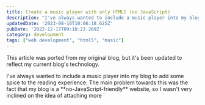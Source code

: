 ---
title: Create a music player with only HTML5 (no JavaScript)
description: "I've always wanted to include a music player into my blog to add some spice to the reading experience. But how could I do it so everyone could enjoy this feature?"
updatedDate: '2023-08-16T10:06:18.625Z'
pubDate: '2022-12-17T09:10:23.269Z'
category: development
tags: ["web development", "html5", "music"]
---



This article was ported from my original blog, but it's been updated to reflect my current blog's technology.
<div class="feed-preview">
I've always wanted to include a music player into my blog to add some spice to the reading experience.
The main problem towards this was the fact that my blog is a **no-JavaScript-friendly** website, so I wasn't very inclined on the idea of attaching more `<script>` tags to my layouts.

That's when I came up with the idea of using the browser's built-in "players" by exploiting the functionality of iframes. And best of all is that it doesn't require you to host the music yourself!
</div>
## The basic implementation

This is all you need to implement a music player for your static website.

```html
<!-- Give your iframe a name attribute. This will be used by your links. -->
<iframe name="player" title="Music player test iframe" allow="autoplay"></iframe>

<!-- Add links to the music. Make sure to put your target attribute that points to the iframe! -->
<a href="https://url.to/your/song1.mp3" target="player">Track 1</a>
<a href="https://url.to/your/song2.mp3" target="player">Track 2</a>
```

Try disabling JavaScript in your browser and check the magic happen in this sample:

<iframe name="player-test" title="Music player test iframe"></iframe>
<ul>
    <li><a href="https://fi.zophar.net/soundfiles/gameboy-gbs/pokemon-red/02%20Opening%20%28part%202%29.mp3" target="player-test">Pokémon Intro (Red, Green, Blue & Yellow)</a></li>
    <li><a href="https://fi.zophar.net/soundfiles/gameboy-gbs/pokemon-gold/01%20Pokemon%20GS%20Main%20Theme.mp3" target="player-test">Pokémon Intro (Gold, Silver & Crystal)</a></li>
    <li><a href="https://fi.zophar.net/soundfiles/gameboy-advance-gsf/pokemon-leafgreen/03%20~Opening~.mp3" target="player-test">Pokémon Intro (Fire Red & Leaf Green)</a></li>
</ul>

However, some of you might have noticed a couple of oddities:

* **The Chromium case**: Chromium-based browser users may notice that the audio will not automatically play (especially Edge, that doesn't even allow it on local).
* **The Safari case**: In some situations, the player might go fullscreen, or at least attempt to.
* **The IE case** *(what are you doing with Internet Explorer anyway?)*: Prompts you to download the file without playing it on the iframe.

Examining the iframe's HTML will reveal what's happening: The browser has rendered in a `<video>` element... But why?

<TextBubble position="bottom" alignment="near" theme="yonic">
Here's a fun fact: Did you know that `<video>` also supports audio only playback to some extent?

At first, the browser is simply rendering a video element. When it finds out it's only audio, it automatically replaces it with an audio player on its own, and we have no control over the attributes of either element.

In Firefox-based browsers, they either do this seamlessly, or the player actually supports *both* types of media, but this doesn't make it less annoying.

</TextBubble>
<Chara name="yonic" position="left" set="summer" sprite="annoyed" thoughts="Although Yonic is fascinated to know this, he finds it very annoying." />

As you can see, this thing isn't entirely cross-browser. Also, the music will not loop by default, which might be useful for lengthy posts with a music that might not last that long. The only way to have full control of this is to have a page with an audio component of our making, and not one just magically spawned by the browser.

## Making your own audio component

You're going to need your own HTML document that contains only your `<audio>` element. This is what's going to be rendered inside your iframe.

```html
<html>
    <body>
        <audio controls autoplay loop>
            <source src="https://url.to/your/song1.mp3" type="audio/mpeg">
        </audio>
    </body>
</html>
```

And then, in your main page, have a link that points toward that HTML document.

```html
<!-- This is in an article of yours -->
<a href="https://mysite.com/audio/song1" target="player">Track 1</a>
<a href="https://mysite.com/audio/song2" target="player">Track 2</a>
```

Note though, that this is just the **resulting** HTML. You will have to resort to your CMS or HTML rendering capabilities of your SSG to make it output something close to this.

In the SSG I use for my blog (Astro) for example, you can create a dynamic route that
pulls in the information from a list of songs. This list of songs can harvest the
power of <a href="https://docs.astro.build/en/guides/content-collections" target="_blank" rel="noopener noreferrer">content collections</a>,
but if you're not using Astro 2.0 you can import a JSON file with all of the songs.

Below is an example of an implementation close to the one I use on Yonic Corner.
First, I define the schema that the JSON music data files will use with Zod.

```ts
// src/content/config.ts
import { z, defineCollection } from 'astro:content';

const musicCollection = defineCollection({
    type: "data",
    schema: z.object({
        sources: z.array(z.object({
            src: z.string().url(),
            type: z.string() // You can add .regex() to check it's formatted as a MIME type
        }))
    }).strict()
})

export const collections = {
  music: musicCollection,
};
```

Then, I set the route that will render the player with the desired music.

```astro
// src/pages/player/[...song].astro
---
import { getCollection, type CollectionEntry } from "astro:content";

export async function getStaticPaths() {
    const songList = await getCollection("music");
    return songList.map(song => {
        params: { song: song.id.replaceAll("\\", "/") } // Replace Windows backslashes with forward slashes
        props: { song: song.data }
    })
}

// Get the data for the song selected with the song URL param
const { sources } = Astro.props.song;

// Types for Astro.props
interface Props {
    song: CollectionEntry<"music">["data"]
}

---
<audio controls autoplay loop>
    { sources.map(source => <source src={source.src} type={source.type} /> ) }
</audio>
```

And then, create the component that will serve as a link to load a song into the player.

```astro
// src/components/PlayerLink.astro
---
import { getEntry } from "astro:content";
import { getImage } from "astro:assets";
import path from "path";

interface Props {
    id: string;
}

// We need to process the id's slashes to the correct ones per platform
// Even if Windows supports forward slashes,
// Astro uses backslashes for the content ids in Windows.
const osPath = process.platform === 'win32' ? path["win32"] : path["posix"];
const id = Astro.props.id.split("/").join(osPath.sep);

const {id: musicId, data: music} = (await getEntry('music', id))!;
---
<a href={`/player/${musicId.replaceAll("\\","/")}`}>
    <!-- use the data property here for metadata -->
    <p>{data.title}</p>
</a>
```

Finally, all you have to do is to place the data in a JSON inside the content folder.

```json
// src/content/music/test/song.json
{
    "title": "Test song",
    "sources": [
        {
            "src": "https://cdn.freesound.org/previews/251/251461_4146089-lq.ogg",
            "type": "audio/ogg"
        },
        {
            "src": "https://cdn.freesound.org/previews/251/251461_4146089-lq.mp3",
            "type": "audio/mpeg"
        }
    ]
}
```

Now you can use subdirectories within the `content/music` folder to organize the JSON data files in a more intuitive way,
and add the player link component anywhere like this:

```jsx
<PlayerLink id="test/song" />
```

This is the point where you can really start controlling your media playback: You may add a few extra elements, add some style to the player (outside the actual player controls, that is), you can even add multiple fallback sources.

The following link will play music on the blog's music player &mdash;if you don't see it, don't worry, it'll be explained in a bit.

<PlayerLink id="rhythm-heaven/remix4" />

If JavaScript is enabled, the player should fly out automatically. If not, a tab will show up in the left side of the page, and you can mouse over it to make it fly out.

The player even works on IE! Although the fly out transition doesn't work, as the UI framework I use (Svelte) does not work on IE, and any error in the scripts will cause the execution of everything else to halt. So frustrating!

## Limitations

You may have noticed that sometimes in Chrome, it may not play automatically. Chromium-based browsers have [a few restrictive policies](https://developer.chrome.com/blog/autoplay/) when it comes to autoplay. However, now that we've essentially moved the domain where the player was created to our own site, **clicking on the link already counts as an interaction with the domain**, leaving the mysterious Media Engagement Index the only restriction that could prevent the audio from playing automatically. Just leaving it playing for a few seconds should be enough to allow autoplay. And we don't even need the `allow="autoplay"` attribute in the iframe anymore!

If you're on mobile, you may have noticed there was no music link to begin with. That's because I've disabled the links and the player on mobile, for two reasons:

1. **Mobile browsers automatically disable autoplay.** Users have to explicitly tell the browser to play any kind of media, including audio, which makes the "tap to play music" mechanic pretty much pointless.
2. **Listening to music (or anything, really) while reading is a *terrible* idea while you're moving.** Your sense of sight is focused on reading, leaving your other three useful senses to know your way around. Now imagine your hearing sense doing the same with music: Now you can only know your surroundings by touch (where you place your steps) and smell, which are very limited in range compared to sight or hearing. I'm not even taking into account taste, that's just downright awkward.

<figure>
    <Image src={Soul} alt="Image of video player" width={768} />
    <figcaption>
        Watch *and hear* where you're going!
    </figcaption>
</figure>

Audio will still play even when the iframe is not displayed, so I removed the links when you're on mobile to prevent audio being played at all, as well as the player itself, saving precious display space.

This technique may also be slightly less performant than a JavaScript audio player, as it will have many more HTTP requests. This is unavoidable, unfortunately &mdash;you're basically loading different pages with a different audio every time. It all depends on the metrics of your server and whether you're using a heavy JavaScript library for your player.

### Extending functionality with JavaScript

Obviously, the main drawback of avoiding JavaScript altogether is that we lose access to any extensibility in which JavaScript might be necessary, like AJAX and the video and audio APIs. Like most no-JS projects, you can easily extend functionality in three ways:

1. **Replace** the no-JS player with a version with JavaScript, and only display the no-JS one with `<noscript>` tags.
2. **Alter** the no-JS player to extend functionality through events, and have a basic fallback state inside `<noscript>` tags. For better results, wrap the iframe in a mutable HTML element.
3. **Add** elements that will only work with JavaScript, but aren't necessary for the basic functionality. They may probably belong better outside the iframe.

For example, you may think that a playlist may be impossible to have without JS, but you could always print out a list of all tracks which are plain HTML links that work just like the ones from before (1).

The main drawbacks are that it won't be able to track the position within the playlist nor switch to the next track after the current one has finished, but at least you have a list of all available tracks. But perhaps you could do that as a separate JS-only component (3).

It all depends on your wished functionalities. In the case of my blog, I'm just fine with showing the music that's playing, so I can always modify the visuals of the "widget" that wraps the actual player with JavaScript, so long as it still remains functional with JavaScript disabled (2).

## Why would you do this?

It makes perfect sense that you'd want to make interactable components with JavaScript, but there are valid arguments to also want a [JavaScript free browsing experience](https://news.ycombinator.com/item?id=23602715).

The current trends seem to sail towards a simpler web, built in a similar way as it was done back in the old days, but with modern technology. Gone are the days where single page applications ruled the web software landscape, and CMSs and SSGs have gone a long way to grow as powerful and as competent as Wordpress.

JavaScript may seem timeless, but it's evolving constantly; unlike HTML, which hasn't changed munch since HTML5 was first drafted waaaay back in 2008. While adopting to a specific JavaScript standard might require you to change many lines of code, you can do the same in HTML5 by changing a few tags, since the browser usually does the heavy lifting in its own code.

Also, it can be a very interesting journey to go out of the norm and investigate some of the HTML obscura and use it creatively to achieve similar results. I highly recommend you to at least delve in it and attempt to learn another style of web development.